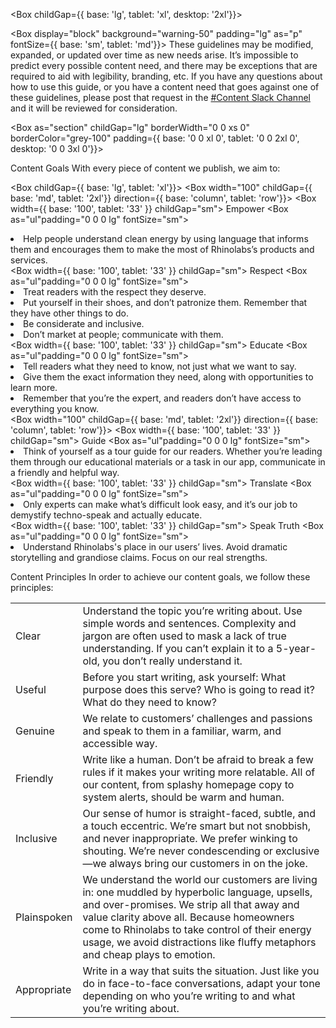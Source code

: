 

<Meta title="Content/Goals and Principles" />

<Box childGap={{ base: 'lg', tablet: 'xl', desktop: '2xl'}}>

<Box display="block" background="warning-50" padding="lg" as="p" fontSize={{ base: 'sm', tablet: 'md'}}>
  These guidelines may be modified, expanded, or updated over time as new needs arise. It’s impossible to predict every possible content need, and there may be exceptions that are required to aid with legibility, branding, etc. If you have any questions about how to use this guide, or you have a content need that goes against one of these guidelines, please post that request in the <a href="https://rhinolabs-team.slack.com/archives/C01QE0AAT4Z">#Content Slack Channel</a> and it will be reviewed for consideration.
</Box>

<Box as="section" childGap="lg" borderWidth="0 0 xs 0" borderColor="grey-100" padding={{ base: '0 0 xl 0', tablet: '0 0 2xl 0', desktop: '0 0 3xl 0'}}>

  <Box display="block">
    <Heading as="h1" size={{ base: 'xl', tablet: '2xl', desktop: '3xl'}}>Content Goals</Heading>
    <Box as="p" fontSize={{ base: 'md', tablet: 'lg'}} color="grey-500">With every piece of content we publish, we aim to:</Box>
  </Box>

  <Box childGap={{ base: 'lg', tablet: 'xl'}}>
    <Box width="100" childGap={{ base: 'md', tablet: '2xl'}} direction={{ base: 'column', tablet: 'row'}}>
      <Box width={{ base: '100', tablet: '33' }} childGap="sm">
        <Heading as="h4">Empower</Heading>
        <Box as="ul"padding="0 0 0 lg" fontSize="sm">
          <li>Help people understand clean energy by using language that informs them and encourages them to make the most of Rhinolabs’s products and services.</li>
        </Box>
      </Box>
      <Box width={{ base: '100', tablet: '33' }} childGap="sm">
        <Heading as="h4">Respect</Heading>
        <Box as="ul"padding="0 0 0 lg" fontSize="sm">
          <li>Treat readers with the respect they deserve.</li>
          <li> Put yourself in their shoes, and don’t patronize them. Remember that they have other things to do. </li>
          <li>Be considerate and inclusive.</li>
          <li>Don’t market at people; communicate with them.</li>
        </Box>
      </Box>
      <Box width={{ base: '100', tablet: '33' }} childGap="sm">
        <Heading as="h4">Educate</Heading>
        <Box as="ul"padding="0 0 0 lg" fontSize="sm">
          <li>Tell readers what they need to know, not just what we want to say.</li>
          <li>Give them the exact information they need, along with opportunities to learn more.</li>
          <li>Remember that you’re the expert, and readers don’t have access to everything you know.</li>
        </Box>
      </Box>
    </Box>
    <Box width="100" childGap={{ base: 'md', tablet: '2xl'}} direction={{ base: 'column', tablet: 'row'}}>
      <Box width={{ base: '100', tablet: '33' }} childGap="sm">
        <Heading as="h4">Guide</Heading>
        <Box as="ul"padding="0 0 0 lg" fontSize="sm">
          <li>Think of yourself as a tour guide for our readers. Whether you’re leading them through our educational materials or a task in our app, communicate in a friendly and helpful way.</li>
        </Box>
      </Box>
      <Box width={{ base: '100', tablet: '33' }} childGap="sm">
        <Heading as="h4">Translate</Heading>
        <Box as="ul"padding="0 0 0 lg" fontSize="sm">
          <li>Only experts can make what’s difficult look easy, and it’s our job to demystify techno-speak and actually educate.</li>
        </Box>
      </Box>
      <Box width={{ base: '100', tablet: '33' }} childGap="sm">
        <Heading as="h4">Speak Truth</Heading>
        <Box as="ul"padding="0 0 0 lg" fontSize="sm">
          <li>Understand Rhinolabs's place in our users’ lives. Avoid dramatic storytelling and grandiose claims. Focus on our real strengths.</li>
        </Box>
      </Box>
    </Box>
  </Box>
</Box>


<Box as="section" childGap="md">

  <Box>
    <Heading as="h1" size={{ base: 'xl', tablet: '2xl', desktop: '3xl'}}>Content Principles</Heading>
    <Box as="p" fontSize={{ base: 'md', tablet: 'lg'}} color="grey-500">In order to achieve our content goals, we follow these principles:</Box>
  </Box>

  <table className="w-100">
    <tr>
      <td className="font-weight-bold">Clear</td>
      <td>
        Understand the topic you’re writing about. Use simple words and sentences. Complexity and jargon are often used to mask a lack of true understanding. If you can’t explain it to a 5-year-old, you don’t really understand it.
      </td>
    </tr>
    <tr>
      <td className="font-weight-bold">Useful</td>
      <td>
        Before you start writing, ask yourself: What purpose does this serve? Who is going to read it? What do they need to know?
      </td>
    </tr>
    <tr>
      <td className="font-weight-bold">Genuine</td>
      <td>
        We relate to customers’ challenges and passions and speak to them in a familiar, warm, and accessible way.
      </td>
    </tr>
    <tr>
      <td className="font-weight-bold">Friendly</td>
      <td>
        Write like a human. Don’t be afraid to break a few rules if it makes your writing more relatable. All of our content, from splashy homepage copy to system alerts, should be warm and human.
      </td>
    </tr>
    <tr>
      <td className="font-weight-bold">Inclusive</td>
      <td>
  Our sense of humor is straight-faced, subtle, and a touch eccentric. We’re smart but not snobbish, and never inappropriate. We prefer winking to shouting. We’re never condescending or exclusive—we always bring our customers in on the joke.
      </td>
    </tr>
    <tr>
      <td className="font-weight-bold">Plainspoken</td>
      <td>
  We understand the world our customers are living in: one muddled by hyperbolic language, upsells, and over-promises. We strip all that away and value clarity above all. Because homeowners come to Rhinolabs to take control of their energy usage, we avoid distractions like fluffy metaphors and cheap plays to emotion.
      </td>
    </tr>
    <tr>
      <td className="font-weight-bold">Appropriate</td>
      <td>
  Write in a way that suits the situation. Just like you do in face-to-face conversations, adapt your tone depending on who you’re writing to and what you’re writing about.
      </td>
    </tr>
  </table>
</Box>

</Box>
